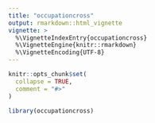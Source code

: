 ```yaml
---
title: "occupationcross"
output: rmarkdown::html_vignette
vignette: >
  %\VignetteIndexEntry{occupationcross}
  %\VignetteEngine{knitr::rmarkdown}
  %\VignetteEncoding{UTF-8}
---
```


```r
knitr::opts_chunk$set(
  collapse = TRUE,
  comment = "#>"
)
```

```r
library(occupationcross)
```
